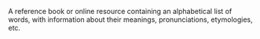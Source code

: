 A reference book or online resource containing an alphabetical list of words, with information about
their meanings, pronunciations, etymologies, etc.
